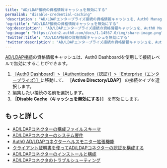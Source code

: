 ```yaml
---
title: "AD/LDAP接続の資格情報キャッシュを無効にする"
permalink: "disable-credential-caching"
'description': "AD/LDAPエンタープライズ接続の資格情報キャッシュを、Auth0 Management Dashboardを用いて接続レベルで無効化する方法を説明します。"
'og:title': "AD/LDAP接続の資格情報キャッシュを無効にする"
'og:description': "AD/LDAPエンタープライズ接続の資格情報キャッシュを、Auth0 Management Dashboardを用いて接続レベルで無効化する方法を説明します。"
'og:image': "https://cdn2.auth0.com/docs/1.14567.0/img/share-image.png"
'twitter:title': "AD/LDAP接続の資格情報キャッシュを無効にする"
'twitter:description': "AD/LDAPエンタープライズ接続の資格情報キャッシュを、Auth0 Management Dashboardを用いて接続レベルで無効化する方法を説明します。"
---
```


[AD/LDAP接続](/ja-jp/authenticate/identity-providers/enterprise-identity-providers/active-directory-ldap/ad-ldap-connector)の資格情報キャッシュは、<Tooltip data-tooltip-id="react-containers-DefinitionTooltip-0" href="/ja-jp/glossary?term=auth0-dashboard" tip="Auth0 Dashboard: サービスを構成するためのAuth0の主製品。" cta="用語集の表示">Auth0 Dashboard</Tooltip>を使用して接続レベルで無効にすることができます。

1. [［Auth0 Dashboard］>［Authentication（認証）］>［Enterprise（エンタープライズ）］](https://manage.auth0.com/#/connections/enterprise)に移動して、 **［Active Directory/LDAP］** の接続タイプを選択します。
2. 編集したい接続の名前を選択します。
3. **［Disable Cache（キャッシュを無効にする）］** を有効にします。

## もっと詳しく

* [AD/LDAPコネクターの構成ファイルスキーマ](/ja-jp/authenticate/identity-providers/enterprise-identity-providers/active-directory-ldap/ad-ldap-connector/ad-ldap-connector-config-file-schema)
* [AD/LDAPコネクターのシステム要件](/ja-jp/authenticate/identity-providers/enterprise-identity-providers/active-directory-ldap/ad-ldap-connector/ad-ldap-connector-requirements)
* [Auth0 AD/LDAPコネクターヘルスモニター拡張機能](/ja-jp/customize/extensions/ad-ldap-connector-health-monitor)
* [クライアント証明書を使ってAD/LDAPコネクターの認証を構成する](/ja-jp/authenticate/identity-providers/enterprise-identity-providers/active-directory-ldap/ad-ldap-connector/configure-ad-ldap-connector-client-certificates)
* [AD/LDAPコネクターのインストールと構成](/ja-jp/authenticate/identity-providers/enterprise-identity-providers/active-directory-ldap/ad-ldap-connector/install-configure-ad-ldap-connector)
* [AD/LDAPコネクタのトラブルシューティング](/ja-jp/troubleshoot/integration-extensibility-issues/troubleshoot-ad-ldap-connector)